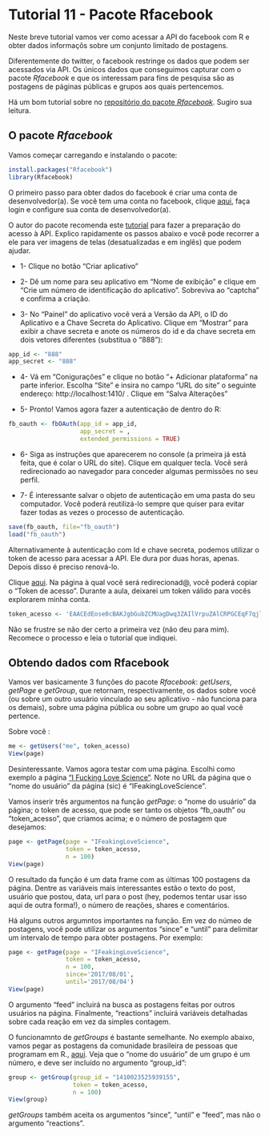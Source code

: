 # Tutorial 11 - Pacote Rfacebook

Neste breve tutorial vamos ver como acessar a API do facebook com R e obter dados informaçõs sobre um conjunto limitado de postagens.

Diferentemente do twitter, o facebook restringe os dados que podem ser acessados via API. Os únicos dados que conseguimos capturar com o pacote _Rfacebook_ e que os interessam para fins de pesquisa são as postagens de páginas públicas e grupos aos quais pertencemos.

Há um bom tutorial sobre no [repositório do pacote _Rfacebook_](https://github.com/pablobarbera/Rfacebook). Sugiro sua leitura.

## O pacote _Rfacebook_

Vamos começar carregando e instalando o pacote:

```r
install.packages("Rfacebook")
library(Rfacebook)
```

O primeiro passo para obter dados do facebook é criar uma conta de desenvolvedor(a). Se você tem uma conta no facebook, clique [aqui](https://developers.facebook.com/), faça login e configure sua conta de desenvolvedor(a). 

O autor do pacote recomenda este [tutorial](http://thinktostart.com/analyzing-facebook-with-r/) para fazer a preparação do acesso à API. Explico rapidamente os passos abaixo e você pode recorrer a ele para ver imagens de telas (desatualizadas e em inglês) que podem ajudar.

* 1- Clique no botão "Criar aplicativo"

* 2- Dê um nome para seu aplicativo em "Nome de exibição" e clique em "Crie um número de identificação do aplicativo". Sobreviva ao "captcha" e confirma a criação.

* 3- No "Painel" do aplicativo você verá a Versão da API, o ID do Aplicativo e a Chave Secreta do Aplicativo. Clique em "Mostrar" para exibir a chave secreta e anote os números do id e da chave secreta em dois vetores diferentes (substitua o "888"): 

```r
app_id <- "888"
app_secret <- "888"
```

* 4- Vá em "Conigurações" e clique no botão "+ Adicionar plataforma" na parte inferior. Escolha "Site" e insira no campo "URL do site" o seguinte endereço: http://localhost:1410/ . Clique em "Salva Alterações"

* 5- Pronto! Vamos agora fazer a autenticação de dentro do R:

```r
fb_oauth <- fbOAuth(app_id = app_id, 
                    app_secret = ,
                    extended_permissions = TRUE)
```

* 6- Siga as instruções que aparecerem no console (a primeira já está feita, que é colar o URL do site). Clique em qualquer tecla. Você será redirecionado ao navegador para conceder algumas permissões no seu perfil. 

* 7- É interessante salvar o objeto de autenticação em uma pasta do seu computador. Você poderá reutilizá-lo sempre que quiser para evitar fazer todas as vezes o processo de autenticação.

```r
save(fb_oauth, file="fb_oauth")
load("fb_oauth")
```

Alternativamente à autenticação com Id e chave secreta, podemos utilizar o token de acesso para acessar a API. Ele dura por duas horas, apenas. Depois disso é preciso renová-lo.

Clique [aqui](https://developers.facebook.com/tools/explorer). Na página à qual você será redirecionad@, você poderá copiar o "Token de acesso". Durante a aula, deixarei um token válido para vocês explorarem minha conta.

```r
token_acesso <- 'EAACEdEose0cBAKJgbGubZCMUagDwq3ZAIlVrpuZAlCRPGCEqF7qjlSpaRbEqQOUHh8jsHyNTQxU3aj4ZCNw5r3xyrV2Jd2Qv5wvScOkLCGRBsVWgjvdoOZB7t3VZBEdrsrvDar30CIGUkV1dkNklJoC6MHSuFpBp0nWe4O7LH4q2po0ovKBxiL6sH5ZCd8cyhcZD'
```

Não se frustre se não der certo a primeira vez (não deu para mim). Recomece o processo e leia o tutorial que indiquei.

## Obtendo dados com Rfacebook

Vamos ver basicamente 3 funções do pacote _Rfacebook_: _getUsers_, _getPage_ e _getGroup_, que retornam, respectivamente, os dados sobre você (ou sobre um outro usuário vinculado ao seu aplicativo - não funciona para os demais), sobre uma página pública ou sobre um grupo ao qual você pertence.

Sobre você :

```r
me <- getUsers("me", token_acesso)
View(page)
```

Desinteressante. Vamos agora testar com uma página. Escolhi como exemplo a página ["I Fucking Love Science"](https://www.facebook.com/IFeakingLoveScience/). Note no URL da página que o "nome do usuário" da página (sic) é "IFeakingLoveScience".

Vamos inserir três argumentos na função _getPage_: o "nome do usuário" da página; o token de acesso, que pode ser tanto os objetos "fb_oauth" ou "token_acesso", que criamos acima; e o número de postagem que desejamos:

```r
page <- getPage(page = "IFeakingLoveScience", 
                token = token_acesso, 
                n = 100)
View(page)
```

O resultado da função é um data frame com as últimas 100 postagens da página. Dentre as variáveis mais interessantes estão o texto do post, usuário que postou, data, url para o post (hey, podemos tentar usar isso aqui de outra forma!), o número de reações, shares e comentários.

Há alguns outros argumntos importantes na função. Em vez do númeo de postagens, você pode utilizar os argumentos "since" e "until" para delimitar um intervalo de tempo para obter postagens. Por exemplo:

```r
page <- getPage(page = "IFeakingLoveScience", 
                token = token_acesso,
                n = 100,
                since='2017/08/01',
                until='2017/08/04')
View(page)
```


O argumento "feed" incluirá na busca as postagens feitas por outros usuários na página. Finalmente, "reactions" incluirá variáveis detalhadas sobre cada reação em vez da simples contagem.

O funcionamnto de _getGroups_ é bastante semelhante. No exemplo abaixo, vamos pegar as postagens da comunidade brasileira de pessoas que programam em R., [aqui](https://www.facebook.com/groups/1410023525939155/). Veja que o "nome do usuário" de um grupo é um número, e deve ser incluído no argumento "group_id":

```r
group <- getGroup(group_id = "1410023525939155",
                  token = token_acesso,
                  n = 100)
View(group)
```

_getGroups_ também aceita os argumentos "since", "until" e "feed", mas não o argumento "reactions".
